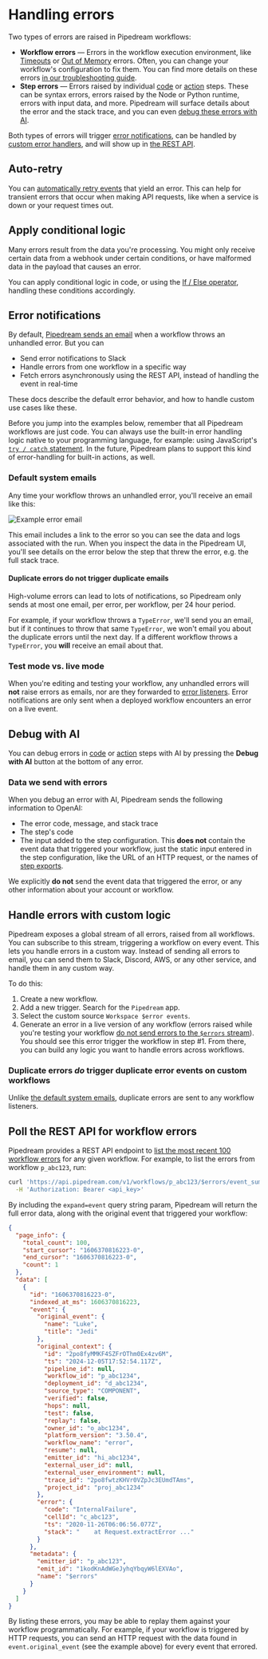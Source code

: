 
# Handling errors

Two types of errors are raised in Pipedream workflows:

- **Workflow errors** — Errors in the workflow execution environment, like [Timeouts](/troubleshooting/#timeout) or [Out of Memory](/troubleshooting/#out-of-memory) errors. Often, you can change your workflow's configuration to fix them. You can find more details on these errors [in our troubleshooting guide](/troubleshooting).
- **Step errors** — Errors raised by individual [code](/core/workflows/code/) or [action](/core/workflows/actions/) steps. These can be syntax errors, errors raised by the Node or Python runtime, errors with input data, and more. Pipedream will surface details about the error and the stack trace, and you can even [debug these errors with AI](#debug-with-ai).

Both types of errors will trigger [error notifications](#error-notifications), can be handled by [custom error handlers](#handle-errors-with-custom-logic), and will show up in [the REST API](#poll-the-rest-api-for-workflow-errors).

## Auto-retry

You can [automatically retry events](/core/workflows/settings/#auto-retry-errors) that yield an error. This can help for transient errors that occur when making API requests, like when a service is down or your request times out.

## Apply conditional logic

Many errors result from the data you're processing. You might only receive certain data from a webhook under certain conditions, or have malformed data in the payload that causes an error.

You can apply conditional logic in code, or using the [If / Else operator](/core/workflows/control-flow/ifelse/), handling these conditions accordingly.

## Error notifications

By default, [Pipedream sends an email](#default-system-emails) when a workflow throws an unhandled error. But you can

- Send error notifications to Slack
- Handle errors from one workflow in a specific way
- Fetch errors asynchronously using the REST API, instead of handling the event in real-time

These docs describe the default error behavior, and how to handle custom use cases like these.

Before you jump into the examples below, remember that all Pipedream workflows are just code. You can always use the built-in error handling logic native to your programming language, for example: using JavaScript's [`try / catch` statement](https://developer.mozilla.org/en-US/docs/Web/JavaScript/Reference/Statements/try...catch). In the future, Pipedream plans to support this kind of error-handling for built-in actions, as well.

### Default system emails

Any time your workflow throws an unhandled error, you'll receive an email like this:

![Example error email](https://res.cloudinary.com/pipedreamin/image/upload/v1656630943/docs/Screen_Shot_2022-06-29_at_6.20.42_PM_kmsjbr.png)

This email includes a link to the error so you can see the data and logs associated with the run. When you inspect the data in the Pipedream UI, you'll see details on the error below the step that threw the error, e.g. the full stack trace.

#### Duplicate errors do not trigger duplicate emails

High-volume errors can lead to lots of notifications, so Pipedream only sends at most one email, per error, per workflow, per 24 hour period.

For example, if your workflow throws a `TypeError`, we'll send you an email, but if it continues to throw that same `TypeError`, we won't email you about the duplicate errors until the next day. If a different workflow throws a `TypeError`, you **will** receive an email about that.

### Test mode vs. live mode

When you're editing and testing your workflow, any unhandled errors will **not** raise errors as emails, nor are they forwarded to [error listeners](#handle-errors-with-custom-logic). Error notifications are only sent when a deployed workflow encounters an error on a live event.

## Debug with AI

You can debug errors in [code](/core/workflows/code/) or [action](/core/workflows/actions/) steps with AI by pressing the **Debug with AI** button at the bottom of any error.

### Data we send with errors

When you debug an error with AI, Pipedream sends the following information to OpenAI:

- The error code, message, and stack trace
- The step's code
- The input added to the step configuration. This **does not** contain the event data that triggered your workflow, just the static input entered in the step configuration, like the URL of an HTTP request, or the names of [step exports](/core/workflows/#step-exports).

We explicitly **do not** send the event data that triggered the error, or any other information about your account or workflow.

## Handle errors with custom logic

Pipedream exposes a global stream of all errors, raised from all workflows. You can subscribe to this stream, triggering a workflow on every event. This lets you handle errors in a custom way. Instead of sending all errors to email, you can send them to Slack, Discord, AWS, or any other service, and handle them in any custom way.

To do this:

1. Create a new workflow.
2. Add a new trigger. Search for the `Pipedream` app.
3. Select the custom source `Workspace $error events`.
4. Generate an error in a live version of any workflow (errors raised while you're testing your workflow [do not send errors to the `$errors` stream](#test-mode-vs-live-mode)). You should see this error trigger the workflow in step #1. From there, you can build any logic you want to handle errors across workflows.

### Duplicate errors _do_ trigger duplicate error events on custom workflows

Unlike [the default system emails](#duplicate-errors-do-not-trigger-duplicate-emails), duplicate errors are sent to any workflow listeners.

## Poll the REST API for workflow errors

Pipedream provides a REST API endpoint to [list the most recent 100 workflow errors](/core/rest-api/#get-workflow-errors) for any given workflow. For example, to list the errors from workflow `p_abc123`, run:

```bash
curl 'https://api.pipedream.com/v1/workflows/p_abc123/$errors/event_summaries?expand=event' \
  -H 'Authorization: Bearer <api_key>'
```

By including the `expand=event` query string param, Pipedream will return the full error data, along with the original event that triggered your workflow:

```json
{
  "page_info": {
    "total_count": 100,
    "start_cursor": "1606370816223-0",
    "end_cursor": "1606370816223-0",
    "count": 1
  },
  "data": [
    {
      "id": "1606370816223-0",
      "indexed_at_ms": 1606370816223,
      "event": {
        "original_event": {
          "name": "Luke",
          "title": "Jedi"
        },
        "original_context": {
          "id": "2po8fyMMKF4SZFrOThm0Ex4zv6M",
          "ts": "2024-12-05T17:52:54.117Z",
          "pipeline_id": null,
          "workflow_id": "p_abc1234",
          "deployment_id": "d_abc1234",
          "source_type": "COMPONENT",
          "verified": false,
          "hops": null,
          "test": false,
          "replay": false,
          "owner_id": "o_abc1234",
          "platform_version": "3.50.4",
          "workflow_name": "error",
          "resume": null,
          "emitter_id": "hi_abc1234",
          "external_user_id": null,
          "external_user_environment": null,
          "trace_id": "2po8fwtzKHVr0VZpJc3EUmdTAms",
          "project_id": "proj_abc1234"
        },
        "error": {
          "code": "InternalFailure",
          "cellId": "c_abc123",
          "ts": "2020-11-26T06:06:56.077Z",
          "stack": "    at Request.extractError ..."
        }
      },
      "metadata": {
        "emitter_id": "p_abc123",
        "emit_id": "1kodKnAdWGeJyhqYbqyW6lEXVAo",
        "name": "$errors"
      }
    }
  ]
}
```

By listing these errors, you may be able to replay them against your workflow programmatically. For example, if your workflow is triggered by HTTP requests, you can send an HTTP request with the data found in `event.original_event` (see the example above) for every event that errored.
